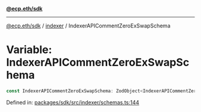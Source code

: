 [**@ecp.eth/sdk**](../../index.mdx)

***

[@ecp.eth/sdk](/sdk-reference/index.mdx) / [indexer](/sdk-reference/indexer/index.mdx) / IndexerAPICommentZeroExSwapSchema

# Variable: IndexerAPICommentZeroExSwapSchema

```ts
const IndexerAPICommentZeroExSwapSchema: ZodObject<IndexerAPICommentZeroExSwapSchemaType>;
```

Defined in: [packages/sdk/src/indexer/schemas.ts:144](https://github.com/ecp-eth/comments-monorepo/blob/main/packages/sdk/src/indexer/schemas.ts#L144)
